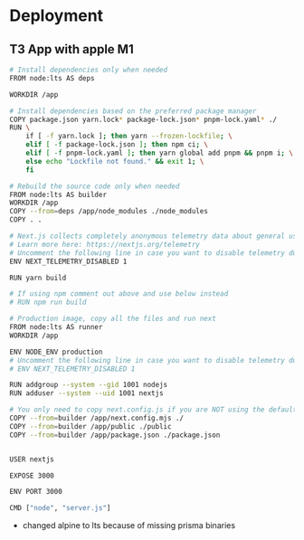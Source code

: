 
# Deployment

## T3 App with apple M1

```bash
# Install dependencies only when needed
FROM node:lts AS deps

WORKDIR /app

# Install dependencies based on the preferred package manager
COPY package.json yarn.lock* package-lock.json* pnpm-lock.yaml* ./
RUN \
    if [ -f yarn.lock ]; then yarn --frozen-lockfile; \
    elif [ -f package-lock.json ]; then npm ci; \
    elif [ -f pnpm-lock.yaml ]; then yarn global add pnpm && pnpm i; \
    else echo "Lockfile not found." && exit 1; \
    fi

# Rebuild the source code only when needed
FROM node:lts AS builder
WORKDIR /app
COPY --from=deps /app/node_modules ./node_modules
COPY . .

# Next.js collects completely anonymous telemetry data about general usage.
# Learn more here: https://nextjs.org/telemetry
# Uncomment the following line in case you want to disable telemetry during the build.
ENV NEXT_TELEMETRY_DISABLED 1

RUN yarn build

# If using npm comment out above and use below instead
# RUN npm run build

# Production image, copy all the files and run next
FROM node:lts AS runner
WORKDIR /app

ENV NODE_ENV production
# Uncomment the following line in case you want to disable telemetry during runtime.
# ENV NEXT_TELEMETRY_DISABLED 1

RUN addgroup --system --gid 1001 nodejs
RUN adduser --system --uid 1001 nextjs

# You only need to copy next.config.js if you are NOT using the default configuration
COPY --from=builder /app/next.config.mjs ./
COPY --from=builder /app/public ./public
COPY --from=builder /app/package.json ./package.json


USER nextjs

EXPOSE 3000

ENV PORT 3000

CMD ["node", "server.js"]
```

- changed alpine to lts because of missing prisma binaries
